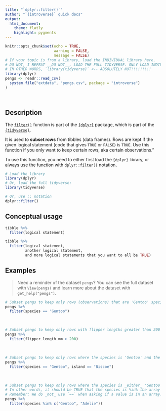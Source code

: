 ```yaml
---
title: "`dplyr::filter()`"
author: "`{introverse}` quick docs"
output: 
  html_document:
    theme: flatly
    highlight: pygments
---
```



```r
knitr::opts_chunk$set(echo = TRUE, 
                      warning = FALSE, 
                      message = FALSE)
# If your topic is from a library, load the INDIVIDUAL library here.
# DO NOT, I REPEAT __DO NOT__, LOAD THE FULL TIDYVERSE. ONLY LOAD INDIVIDUAL LIBRARIES THAT ARE NEEDED.
# IN OTHER WORDS, `library(tidyverse)` <-- ABSOLUTELY NOT!!!!!!!!!
library(dplyr)
pengs <- readr::read_csv(
  system.file("extdata", "pengs.csv", package = "introverse") 
)
```

<br>

## Description

The [`filter()`](https://dplyr.tidyverse.org/reference/filter.html) function is part of the [`{dplyr}`](https://dplyr.tidyverse.org/) package, which is part of the [`{tidyverse}`](https://www.tidyverse.org/).

It is used to **subset rows** from tibbles (data frames). Rows are kept if the given logical statement (code that gives `TRUE` or `FALSE`) is `TRUE`. Use this function if you only want to keep certain rows, aka certain observations."


<!-- Add the following if the topic is a function that does NOT come with base R, and uncomment/fill in the subsequent multiline HTML comment: -->
To use this function, you need to either first load the `{dplyr}` library, or always use the function with `dplyr::filter()` notation.

```r
# Load the library
library(dplyr)
# Or, load the full tidyverse:
library(tidyverse)

# Or, use :: notation
dplyr::filter()
```



## Conceptual usage 

```r
tibble %>% 
  filter(logical statement)

tibble %>% 
  filter(logical statement,
         another logical statement,
         and more logical statements that you want to all be TRUE)

```

## Examples

> Need a reminder of the dataset `pengs`? You can see the full dataset with `View(pengs)` and learn more about the dataset with `get_help("pengs")`.

```r
# Subset pengs to keep only rows (observations) that are 'Gentoo' species (rows where it is TRUE that species == 'Gentoo')" 
pengs %>% 
  filter(species == "Gentoo")
```

<br>  <!-- Do not delete the <br>, and make sure to keep the previous and following lines blank. -->


```r
# Subset pengs to keep only rows with flipper lengths greater than 200
pengs %>%
  filter(flipper_length_mm > 200)
```

<br> 


```r
# Subset pengs to keep only rows where the species is 'Gentoo' and the island is 'Biscoe'
pengs %>%
  filter(species == "Gentoo", island == "Biscoe")
```

<br> 

```r
# Subset pengs to keep only rows where the species is _either_ 'Gentoo' or 'Adelie'
# In other words, it should be TRUE that the species is %in% the array c("Gentoo", "Adelie"). 
# Remember: We do _not_ use `==` when asking if a value is in an array.
pengs %>%
  filter(species %in% c("Gentoo", "Adelie"))
```
